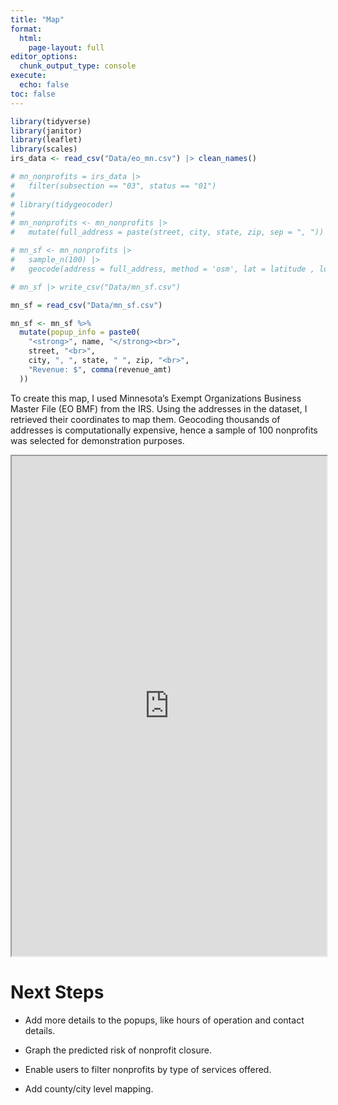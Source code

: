 ```yaml
---
title: "Map"
format:
  html:
    page-layout: full
editor_options: 
  chunk_output_type: console
execute:
  echo: false
toc: false
---
```


```r
library(tidyverse)
library(janitor)
library(leaflet)
library(scales)
irs_data <- read_csv("Data/eo_mn.csv") |> clean_names()

# mn_nonprofits = irs_data |> 
#   filter(subsection == "03", status == "01")
# 
# library(tidygeocoder)
# 
# mn_nonprofits <- mn_nonprofits |> 
#   mutate(full_address = paste(street, city, state, zip, sep = ", "))

# mn_sf <- mn_nonprofits |> 
#   sample_n(100) |>
#   geocode(address = full_address, method = 'osm', lat = latitude , long = longitude)

# mn_sf |> write_csv("Data/mn_sf.csv")

mn_sf = read_csv("Data/mn_sf.csv")

mn_sf <- mn_sf %>%
  mutate(popup_info = paste0(
    "<strong>", name, "</strong><br>",
    street, "<br>",
    city, ", ", state, " ", zip, "<br>",
    "Revenue: $", comma(revenue_amt)
  ))
```

To create this map, I used Minnesota's Exempt Organizations Business Master File (EO BMF) from the IRS. Using the addresses in the dataset, I retrieved their coordinates to map them. Geocoding thousands of addresses is computationally expensive, hence a sample of 100 nonprofits was selected for demonstration purposes.

<iframe src="https://fitian-omar.shinyapps.io/mcn-map/" width="100%" height="800px" frameborder="1">

</iframe>

# Next Steps

- Add more details to the popups, like hours of operation and contact details.

- Graph the predicted risk of nonprofit closure.

- Enable users to filter nonprofits by type of services offered.

- Add county/city level mapping.

